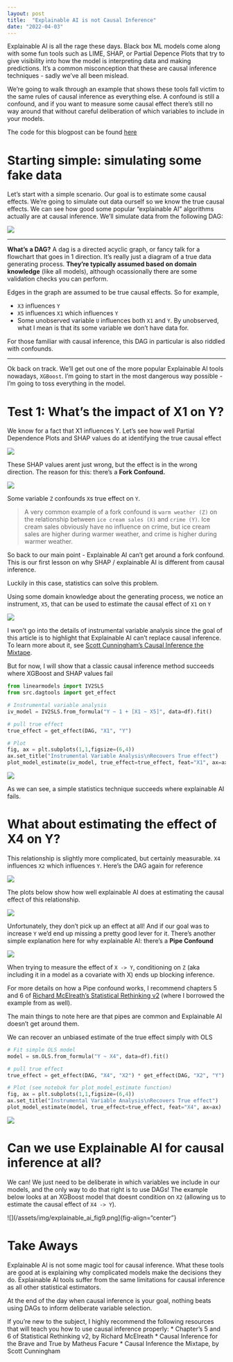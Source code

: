 ```yaml
---
layout: post
title:  "Explainable AI is not Causal Inference"
date: "2022-04-03"
---
```


Explainable AI is all the rage these days. Black box ML models come along with some fun tools such as LIME, SHAP, or Partial Depence Plots that try to give visibility into how the model is interpreting data and making predictions. It's a common misconception that these are causal inference techniques - sadly we've all been mislead.

We're going to walk through an example that shows these tools fall victim to the same rules of causal inference as everything else. A confound is still a confound, and if you want to measure some causal effect there's still no way around that without careful deliberation of which variables to include in your models.

The code for this blogpost can be found [here](https://github.com/kylejcaron/case_studies/blob/master/Explainable%20AI%20vs%20Causal%20Inference.ipynb)

# Starting simple: simulating some fake data

Let's start with a simple scenario. Our goal is to estimate some causal effects. We're going to simulate out data ourself so we know the true causal effects. We can see how good some popular "explainable AI" algorithms actually are at causal inference. We'll simulate data from the following DAG:

![](/assets/img/explainable_ai_dag1.png){fig-align="center"}

---

__What's a DAG?__ A dag is a directed acyclic graph, or fancy talk for a flowchart that goes in 1 direction. It's really just a diagram of a true data generating process. __They're typically assumed based on domain knowledge__ (like all models), although ocassionally there are some validation checks you can perform.

Edges in the graph are assumed to be true causal effects. So for example,

 * `X3` influences `Y`
 * `X5` influences `X1` which influences `Y`
 * Some unobserved variable `U` influences both `X1` and `Y`. By unobserved, what I mean is that its some variable we don't have data for.

For those familiar with causal inference, this DAG in particular is also riddled with confounds.

---

Ok back on track. We'll get out one of the more popular Explainable AI tools nowadays, `XGBoost`. I'm going to start in the most dangerous way possible - I'm going to toss everything in the model. 

# Test 1: What's the impact of X1 on Y?

We know for a fact that X1 influences Y. Let's see how well Partial Dependence Plots and SHAP values do at identifying the true causal effect


![](/assets/img/explainable_ai_fig2.png){fig-align="center"}


These SHAP values arent just wrong, but the effect is in the wrong direction. The reason for this: there's a __Fork Confound.__


![](/assets/img/explainable_ai_fig3.png){fig-align="center"}


Some variable `Z` confounds `X`s true effect on `Y`. 

> A very common example of a fork confound is `warm weather (Z)` on the relationship between `ice cream sales (X)` and `crime (Y)`. Ice cream sales obviously have no influence on crime, but ice cream sales are higher during warmer weather, and crime is higher during warmer weather.


So back to our main point - Explainable AI can't get around a fork confound. This is our first lesson on why SHAP / explainable AI is different from causal inference. 

Luckily in this case, statistics can solve this problem.

Using some domain knowledge about the generating process, we notice an instrument, `X5`, that can be used to estimate the causal effect of `X1` on `Y`


![](/assets/img/explainable_ai_fig4.png){fig-align="center"}


I won't go into the details of instrumental variable analysis since the goal of this article is to highlight that Explainable AI can't replace causal inference. To learn more about it, see [Scott Cunningham's Causal Inference the Mixtape](https://mixtape.scunning.com/instrumental-variables.html?panelset=python-code&panelset1=python-code2).

But for now, I will show that a classic causal inference method succeeds where XGBoost and SHAP values fail

```python
from linearmodels import IV2SLS
from src.dagtools import get_effect

# Instrumental variable analysis
iv_model = IV2SLS.from_formula("Y ~ 1 + [X1 ~ X5]", data=df).fit()

# pull true effect
true_effect = get_effect(DAG, "X1", "Y")

# Plot
fig, ax = plt.subplots(1,1,figsize=(6,4))
ax.set_title("Instrumental Variable Analysis\nRecovers True effect")
plot_model_estimate(iv_model, true_effect=true_effect, feat="X1", ax=ax)
```

![](/assets/img/explainable_ai_fig5.png){fig-align="center"}

As we can see, a simple statistics technique succeeds where explainable AI fails.

# What about estimating the effect of X4 on Y?

This relationship is slightly more complicated, but certainly measurable. `X4` influences `X2` which influences `Y`. Here's the DAG again for reference

![](/assets/img/explainable_ai_dag1.png){fig-align="center"}

The plots below show how well explainable AI does at estimating the causal effect of this relationship. 


![](/assets/img/explainable_ai_fig6.png){fig-align="center"}

Unfortunately, they don't pick up an effect at all! And if our goal was to increase `Y` we'd end up missing a pretty good lever for it. There's another simple explanation here for why explainable AI: there's a __Pipe Confound__

![](/assets/img/explainable_ai_fig7.png){fig-align="center"}

When trying to measure the effect of `X -> Y`, conditioning on `Z` (aka including it in a model as a covariate with X) ends up blocking inference. 

For more details on how a Pipe confound works, I recommend chapters 5 and 6 of [Richard McElreath's Statistical Rethinking v2](https://xcelab.net/rm/statistical-rethinking/) (where I borrowed the example from as well).

The main things to note here are that pipes are common and Explainable AI doesn't get around them.

We can recover an unbiased estimate of the true effect simply with OLS

```python
# Fit simple OLS model
model = sm.OLS.from_formula("Y ~ X4", data=df).fit()

# pull true effect
true_effect = get_effect(DAG, "X4", "X2") * get_effect(DAG, "X2", "Y")

# Plot (see notebok for plot_model_estimate function)
fig, ax = plt.subplots(1,1,figsize=(6,4))
ax.set_title("Instrumental Variable Analysis\nRecovers True effect")
plot_model_estimate(model, true_effect=true_effect, feat="X4", ax=ax)
```

![](/assets/img/explainable_ai_fig8.png){fig-align="center"}


# Can we use Explainable AI for causal inference at all?

We can! We just need to be deliberate in which variables we include in our models, and the only way to do that right is to use DAGs! The example below looks at an XGBoost model that doesnt condition on `X2` (allowing us to estimate the causal effect of `X4 -> Y`).

![](/assets/img/explainable_ai_fig9.png]{fig-align="center"}


# Take Aways

Explainable AI is not some magic tool for causal inference. What these tools are good at is explaining why complicated models make the decisions they do. Explainable AI tools suffer from the same limitations for causal inference as all other statistical estimators.

At the end of the day when causal inference is your goal, nothing beats using DAGs to inform deliberate variable selection.

If you're new to the subject, I highly recommend the following resources that will teach you how to use causal inference properly:
 * Chapter's 5 and 6 of Statistical Rethinking v2, by Richard McElreath
 * Causal Inference for the Brave and True by Matheus Facure
 * Causal Inference the Mixtape, by Scott Cunningham

